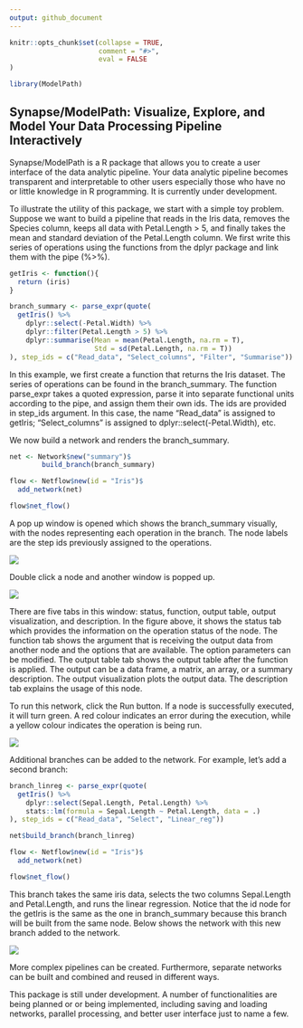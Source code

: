 ```yaml
---
output: github_document
---
```


```r
knitr::opts_chunk$set(collapse = TRUE,
                      comment = "#>",
                      eval = FALSE
)

library(ModelPath)

```

## Synapse/ModelPath: Visualize, Explore, and Model Your Data Processing Pipeline Interactively

Synapse/ModelPath is a R package that allows you to create a user interface of the data analytic pipeline. Your data analytic pipeline becomes transparent and interpretable to other users especially those who have no or little knowledge in R programming. It is currently under development.

To illustrate the utility of this package, we start with a simple toy problem. Suppose we want to build a pipeline that reads in the Iris data, removes the Species column, keeps all data with Petal.Length > 5, and finally takes the mean and standard deviation of the Petal.Length column. We first write this series of operations using the functions from the dplyr package and link them with the pipe (%>%).

```r
getIris <- function(){
  return (iris)
}

branch_summary <- parse_expr(quote(  
  getIris() %>%
    dplyr::select(-Petal.Width) %>%
    dplyr::filter(Petal.Length > 5) %>%
    dplyr::summarise(Mean = mean(Petal.Length, na.rm = T),
                     Std = sd(Petal.Length, na.rm = T))
), step_ids = c("Read_data", "Select_columns", "Filter", "Summarise"))
```

In this example, we first create a function that returns the Iris dataset. The series of operations can be found in the branch_summary. The function parse_expr takes a quoted expression, parse it into separate functional units according to the pipe, and assign them their own ids. The ids are provided in step_ids argument. In this case, the name "Read_data" is assigned to getIris; "Select_columns" is assigned to dplyr::select(-Petal.Width), etc.

We now build a network and renders the branch_summary.

```r
net <- Network$new("summary")$
        build_branch(branch_summary)

flow <- Netflow$new(id = "Iris")$
  add_network(net)

flow$net_flow()
```

A pop up window is opened which shows the branch_summary visually, with the nodes representing each operation in the branch. The node labels are the step ids previously assigned to the operations. 

![](img/branch_summary.png)

Double click a node and another window is popped up. 

![](img/node_window.png)

There are five tabs in this window: status, function, output table, output visualization, and description. In the figure above, it shows the status tab which provides the information on the operation status of the node. The function tab shows the argument that is receiving the output data from another node and the options that are available. The option parameters can be modified. The output table tab shows the output table after the function is applied. The output can be a data frame, a matrix, an array, or a summary description. The output visualization plots the output data. The description tab explains the usage of this node.

To run this network, click the Run button. If a node is successfully executed, it will turn green. A red colour indicates an error during the execution, while a yellow colour indicates the operation is being run.

![](img/branch_summary_run.png)

Additional branches can be added to the network. For example, let's add a second branch:
```r
branch_linreg <- parse_expr(quote(
  getIris() %>%
    dplyr::select(Sepal.Length, Petal.Length) %>%
    stats::lm(formula = Sepal.Length ~ Petal.Length, data = .)
), step_ids = c("Read_data", "Select", "Linear_reg"))

net$build_branch(branch_linreg)

flow <- Netflow$new(id = "Iris")$
  add_network(net)

flow$net_flow()
```

This branch takes the same iris data, selects the two columns Sepal.Length and Petal.Length, and runs the linear regression. Notice that the id node for the getIris is the same as the one in branch_summary because this branch will be built from the same node. Below shows the network with this new branch added to the network.

![](img/branch_summary_linreg.png)

More complex pipelines can be created. Furthermore, separate networks can be built and combined and reused in different ways.

This package is still under development. A number of functionalities are being planned or or being implemented, including saving and loading networks, parallel processing, and better user interface just to name a few. 



